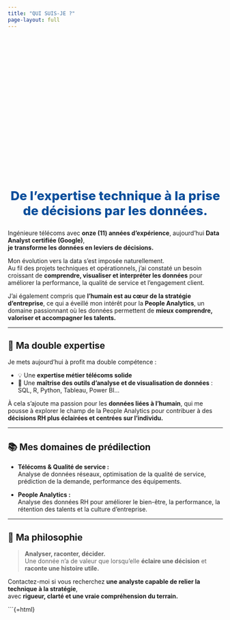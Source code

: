 ```yaml
---
title: "QUI SUIS-JE ?"
page-layout: full
---
```


<!-- ===== BANNIÈRE FORCÉE ===== -->
<div class="hero-banner"></div>

<!-- ===== SLOGAN (bleu, un peu moins grand) ===== -->
<div class="slogan">
  <span>De l’expertise technique à la prise de décisions par les données.</span>
</div>

Ingénieure télécoms avec **onze (11) années d'expérience**, aujourd’hui **Data Analyst certifiée (Google)**,  
**je transforme les données en leviers de décisions.**

Mon évolution vers la data s’est imposée naturellement.  
Au fil des projets techniques et opérationnels, j’ai constaté un besoin croissant de **comprendre, visualiser et interpréter les données** pour améliorer la performance, la qualité de service et l’engagement client.

J’ai également compris que **l’humain est au cœur de la stratégie d’entreprise**, ce qui a éveillé mon intérêt pour la **People Analytics**, un domaine passionnant où les données permettent de **mieux comprendre, valoriser et accompagner les talents.**

---

## 🎯 Ma double expertise

Je mets aujourd’hui à profit ma double compétence :

- 💡 Une **expertise métier télécoms solide**
- 🧩 Une **maîtrise des outils d’analyse et de visualisation de données** : SQL, R, Python, Tableau, Power BI…

À cela s’ajoute ma passion pour les **données liées à l’humain**, qui me pousse à explorer le champ de la People Analytics pour contribuer à des **décisions RH plus éclairées et centrées sur l’individu.**

---

## 📚 Mes domaines de prédilection

- **Télécoms & Qualité de service :**  
  Analyse de données réseaux, optimisation de la qualité de service, prédiction de la demande, performance des équipements.

- **People Analytics :**  
  Analyse des données RH pour améliorer le bien-être, la performance, la rétention des talents et la culture d’entreprise.

---

## 💬 Ma philosophie

> **Analyser, raconter, décider.**  
> Une donnée n’a de valeur que lorsqu’elle **éclaire une décision** et **raconte une histoire utile.**

Contactez-moi si vous recherchez **une analyste capable de relier la technique à la stratégie**,  
avec **rigueur, clarté et une vraie compréhension du terrain.**

```{=html}
<style>
/* ===== Bannière ===== */
.hero-banner{
  width: 100%;
  height: 340px;
  background-image: url('/assets/banners/banniere-about.png');
  background-size: cover;
  background-position: center center;
}

/* ===== Slogan : bleu, un peu moins grand que le H1 ===== */
.slogan{ margin: 16px auto 26px; max-width: 1100px; text-align: center; }
.slogan span{
  display:inline-block;
  font-weight: 800;
  color: #0A4E9B;
  /* ↓ plus petit qu'avant, reste > corps de texte */
  font-size: clamp(1.6rem, 2.2vw + 0.5rem, 2.1rem);
  letter-spacing: .2px;
}

/* ===== Titre H1 en vert (humain) ===== */
.quarto-title .title, .quarto-title h1.title{
  color:#2E7D32 !important;
}

/* ===== Mobile ===== */
@media (max-width: 600px){
  .hero-banner{ height: 240px; }
  .slogan span{ font-size: clamp(1.4rem, 4.2vw + .2rem, 1.8rem); }
}
</style>
